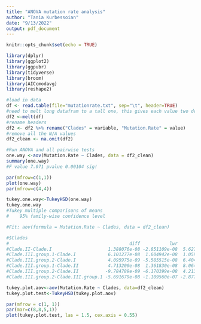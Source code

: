```yaml
---
title: "ANOVA mutation rate analysis"
author: "Tania Kurbessoian"
date: "9/13/2022"
output: pdf_document
---
```


```r
knitr::opts_chunk$set(echo = TRUE)
```

```R
library(dplyr)
library(ggplot2)
library(ggpubr)
library(tidyverse)
library(broom)
library(AICcmodavg)
library(reshape2)
```

```R
#load in data
df <- read.table(file="mutationrate.txt", sep="\t", header=TRUE)
#need to melt long datafram to a tall one, this gives each value two dependents, ie clade name and mutation rate.
df2 <-melt(df)
#rename headers
df2 <- df2 %>% rename("Clades" = variable, "Mutation.Rate" = value)
#remove all the N/A values
df2_clean <- na.omit(df2)
```

```R
#Run ANOVA and all pairwise tests
one.way <-aov(Mutation.Rate ~ Clades, data = df2_clean)
summary(one.way)
#F value 7.071 pvalue 0.00104 sig!

par(mfrow=c(1,1))
plot(one.way)
par(mfrow=c(4,4))

tukey.one.way<-TukeyHSD(one.way)
tukey.one.way
#Tukey multiple comparisons of means
#    95% family-wise confidence level

#Fit: aov(formula = Mutation.Rate ~ Clades, data = df2_clean)

#$Clades
#                                             diff           lwr           upr     p adj
#Clade.II-Clade.I                     1.388076e-08 -2.851109e-08  5.627261e-08 0.8089541
#Clade.III.group.1-Clade.I            6.101277e-08  1.604942e-08  1.059761e-07 0.0047437
#Clade.III.group.2-Clade.I            4.095975e-09 -5.585515e-08  6.404710e-08 0.9976578
#Clade.III.group.1-Clade.II           4.713200e-08  1.361830e-08  8.064570e-08 0.0033427
#Clade.III.group.2-Clade.II          -9.784789e-09 -6.170399e-08  4.213441e-08 0.9552097
#Clade.III.group.2-Clade.III.group.1 -5.691679e-08 -1.109560e-07 -2.877575e-09 0.0360700

tukey.plot.aov<-aov(Mutation.Rate ~ Clades, data=df2_clean)
tukey.plot.test<-TukeyHSD(tukey.plot.aov)

par(mfrow = c(1, 1))
par(mar=c(8,8,5,1))
plot(tukey.plot.test, las = 1.5, cex.axis = 0.55)
```